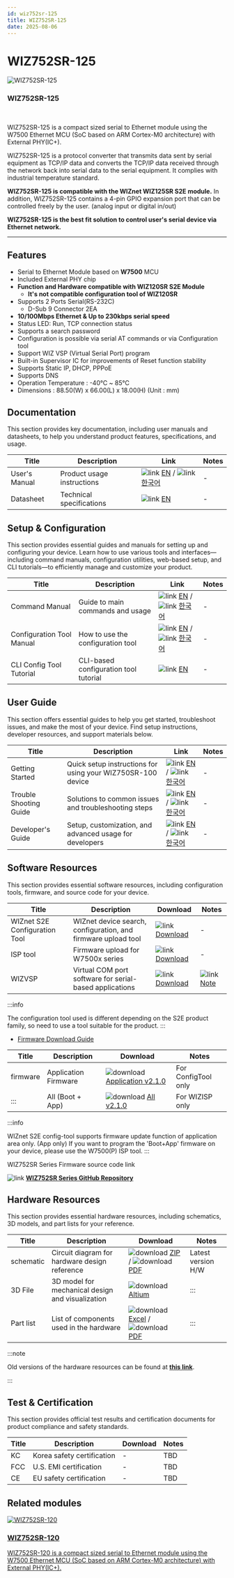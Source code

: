 ```yaml
---
id: wiz752sr-125
title: WIZ752SR-125
date: 2025-08-06
---
```



# WIZ752SR-125

<div className="main-card">
  <img src="/img/products/s2e_module/wiz752sr-125/2.png" alt="WIZ752SR-125" />
  <div>
    <h3>WIZ752SR-125</h3>
    <br />
    <p>
      WIZ752SR-125 is a compact sized serial to Ethernet module using the W7500 Ethernet MCU (SoC based on ARM Cortex-M0 architecture) with External PHY(IC+).
    </p>
  </div>
</div>

WIZ752SR-125 is a protocol converter that transmits data sent by serial equipment as TCP/IP data and converts the TCP/IP data received through the network back into serial data to the serial equipment. It complies with industrial temperature standard.

**WIZ752SR-125 is compatible with the WIZnet WIZ125SR S2E module.** In addition, WIZ752SR-125 contains a 4-pin GPIO expansion port that can be controlled freely by the user. (analog input or digital in/out)

**WIZ752SR-125 is the best fit solution to control user's serial device via Ethernet network.**

-----

## Features

  - Serial to Ethernet Module based on **W7500** MCU
  - Included External PHY chip
  - **Function and Hardware compatible with WIZ120SR S2E Module**
      - **It's not compatible configuration tool of WIZ120SR**
  - Supports 2 Ports Serial(RS-232C)
      - D-Sub 9 Connector 2EA
  - **10/100Mbps Ethernet & Up to 230kbps serial speed**
  - Status LED: Run, TCP connection status
  - Supports a search password 
  - Configuration is possible via serial AT commands or via
    Configuration tool 
  - Support WIZ VSP (Virtual Serial Port) program
  - Built-in Supervisor IC for improvements of Reset function stability
  - Supports Static IP, DHCP, PPPoE
  - Supports DNS
  - Operation Temperature : -40℃ \~ 85℃
  - Dimensions : 88.50(W) x 66.00(L) x 18.00(H) (Unit : mm)


## Documentation

This section provides key documentation, including user manuals and datasheets, to help you understand product features, specifications, and usage.

| Title | Description | Link | Notes |
|-------|-------------|------|-------|
| User's Manual  | Product usage instructions | ![link](\img\link.png) [EN](./Users-Manual-EN.mdx) / ![link](\img\link.png) [한국어](./Users-Manual-KO.mdx) | - |
| Datasheet | Technical specifications | ![link](\img\link.png) [EN](./Datasheet.md) | - |



## Setup & Configuration

This section provides essential guides and manuals for setting up and configuring your device.
Learn how to use various tools and interfaces—including command manuals, configuration utilities, web-based setup, and CLI tutorials—to efficiently manage and customize your product.

| Title | Description | Link | Notes |
|-------|-------------|------|-------|
| Command Manual | Guide to main commands and usage | ![link](\img\link.png) [EN](./Command-Manual-EN.md) / ![link](\img\link.png) [한국어](./Command-Manual-KO.md) | - |
| Configuration Tool Manual | How to use the configuration tool | ![link](\img\link.png) [EN](./Configuration-Tool-Manual-New-EN.mdx) / ![link](\img\link.png) [한국어](./Configuration-Tool-Manual-New-KO.mdx) | - |
| CLI Config Tool Tutorial | CLI-based configuration tool tutorial | ![link](\img\link.png) [EN](./CLI-Config-Tool-Tutorial/CLI-Config-Tool-Tutorial.mdx) | - |


## User Guide

This section offers essential guides to help you get started, troubleshoot issues, and make the most of your device. Find setup instructions, developer resources, and support materials below.

| Title | Description | Link | Notes |
|-------|-------------|------|-------|
| Getting Started | Quick setup instructions for using your WIZ750SR-100 device | ![link](\img\link.png) [EN](./Getting-Started-Guide-EN.md) / ![link](\img\link.png) [한국어](./Getting-Started-Guide-KO.md) | - |
| Trouble Shooting Guide | Solutions to common issues and troubleshooting steps | ![link](\img\link.png) [EN](./Trouble-Shooting-EN.mdx) / ![link](\img\link.png) [한국어](./Trouble-Shooting-KO.mdx) | - |
| Developer's Guide | Setup, customization, and advanced usage for developers | ![link](\img\link.png) [EN](./Developers-Guide-EN.mdx) / ![link](\img\link.png) [한국어](./Developers-Guide-KO.mdx) | - |


## Software Resources

This section provides essential software resources, including configuration tools, firmware, and source code for your device.

<Tabs groupId="Firmware">
  <TabItem value="tool" label="Tools" default>
      
  | Title | Description | Download | Notes |
  |-------|-------------|----------|-------|
  | WIZnet S2E Configuration Tool | WIZnet device search, configuration, and firmware upload tool | ![link](\img\link.png) [Download](https://github.com/Wiznet/WIZnet-S2E-Tool-GUI/releases) | - |
  | ISP tool | Firmware upload for W7500x series | ![link](\img\link.png) [Download](./Download.mdx#w7500p-isp-tool) | - |
  | WIZVSP | Virtual COM port software for serial-based applications | ![link](\img\link.png) [Download](http://wizvsp.wiznet.io/) | ![link](\img\link.png) [Note](./Download.mdx#wiz-vsp) |

  :::info

  The configuration tool used is different depending on the S2E product family, so need to use a tool suitable for the product.
  :::
  </TabItem>
  <TabItem value="firmware" label="Firmware">

  - [Firmware Download Guide](./Download.mdx)

  | Title | Description                        | Download      | Notes |
  |-------|------------------------------------|---------------|-------|
  | firmware | Application Firmware  | ![download](/img/products/w5500/w5500_evb/icons/download.png) [Application v2.1.0](/img/products/wiz750sr/download/wiz752sr_app_v2.1.0.zip) |  For ConfigTool only |
  | ::: | All (Boot + App)           | ![download](/img/products/w5500/w5500_evb/icons/download.png) [All v2.1.0](/img/products/wiz750sr/download/wiz752sr_all_v2.1.0.zip) | For WIZISP only |

  :::info

  WIZnet S2E config-tool supports firmware update function of application area only. (App only) If you want to program the 'Boot+App' firmware on your device, please use the W7500(P) ISP tool.
  :::
  
  </TabItem>

  <TabItem value="source_code" label="Source code">
  WIZ752SR Series Firmware source code link
  
  ![link](\img\link.png) [**WIZ752SR Series GitHub Repository**](https://github.com/Wiznet/WIZ752SR-12x)
    
  </TabItem>
</Tabs>
 

## Hardware Resources

This section provides essential hardware resources, including schematics, 3D models, and part lists for your reference.

| Title | Description | Download | Notes |
|-------|-------------|----------|-------|
| schematic | Circuit diagram for hardware design reference | ![download](/img/products/w5500/w5500_evb/icons/download.png) [ZIP](https://github.com/Wiznet/Hardware-Files-of-WIZnet/raw/master/04_Serial_to_Ethernet_Module/WIZ752SR-125/WIZ752SR-125_V100/Schematic/WIZ7525SR-125_SCH_V100.zip) / ![download](/img/products/w5500/w5500_evb/icons/download.png) [PDF](https://github.com/Wiznet/Hardware-Files-of-WIZnet/raw/master/04_Serial_to_Ethernet_Module/WIZ752SR-125/WIZ752SR-125_V100/Schematic/WIZ7525SR-125_SCH_V100.pdf) | Latest version H/W |
| 3D File | 3D model for mechanical design and visualization | ![download](/img/products/w5500/w5500_evb/icons/download.png) [Altium](/img/products/3d-step-files/WIZ752SR-125_V100.step) | ::: |
| Part list | List of components used in the hardware | ![download](/img/products/w5500/w5500_evb/icons/download.png) [Excel](https://github.com/Wiznet/Hardware-Files-of-WIZnet/blob/master/04_Serial_to_Ethernet_Module/WIZ752SR-125/WIZ752SR-125_V100/Partlist/WIZ752SR-125_V100_BOM_180112.xls) / ![download](/img/products/w5500/w5500_evb/icons/download.png) [PDF](https://github.com/Wiznet/Hardware-Files-of-WIZnet/raw/master/04_Serial_to_Ethernet_Module/WIZ752SR-125/WIZ752SR-125_V100/Partlist/WIZ752SR-125_V100_BOM_180112.pdf) | ::: | 

:::note

Old versions of the hardware resources can be found at [**this link**](https://github.com/Wiznet/Hardware-Files-of-WIZnet/tree/master/04_Serial_to_Ethernet_Module/WIZ752SR-125).

:::


## Test & Certification

This section provides official test results and certification documents for product compliance and safety standards.

| Title | Description | Download | Notes |
|-------|-------------|----------|-------|
| KC | Korea safety certification | - | TBD |
| FCC | U.S. EMI certification | - | TBD |
| CE | EU safety certification | - | TBD |


## Related modules

  <div className="link-card">
  <a
    href="/Product/Modules/Serial-to-Ethernet-Module/WIZ752SR-120"
    target="_blank"
    rel="noopener noreferrer"
    className="link-card-content"
  >
    <img src="/img/products/s2e_module/wiz752sr-120/3.png" alt="WIZ752SR-120" />
    <div>
      <h3>WIZ752SR-120</h3>
      <p>
        WIZ752SR-120 is a compact sized serial to Ethernet module using the W7500 Ethernet MCU (SoC based on ARM Cortex-M0 architecture) with External PHY(IC+).
      </p>
    </div>
  </a>
  </div>
